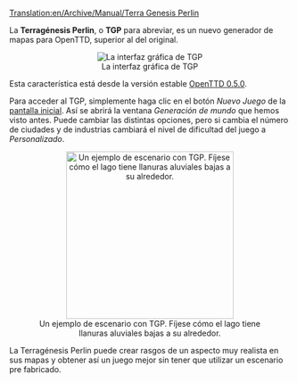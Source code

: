 [[Translation:en/Archive/Manual/Terra Genesis Perlin]]


La '''Terragénesis Perlin''', o '''TGP''' para abreviar, es un nuevo generador de mapas para OpenTTD, superior al del original.

<center>[[File:es/Archive/Manual/Terragenesisperlin.png|frame|center|La interfaz gráfica de TGP]]</center>

Esta característica está desde la versión estable [[es/OpenTTD 0.5.0|OpenTTD 0.5.0]].

Para acceder al TGP, simplemente haga clic en el botón ''Nuevo Juego'' de la [[es/Manual/Interfaz del juego#contenido-de-la-pantalla-inicial|pantalla inicial]]. Así se abrirá la ventana ''Generación de mundo'' que hemos visto antes. Puede cambiar las distintas opciones, pero si cambia el número de ciudades y de industrias cambiará el nivel de dificultad del juego a ''Personalizado''.
<center>[[File:en/Archive/Manual/TGP Example.png|thumb|300px|center|Un ejemplo de escenario con TGP. Fíjese cómo el lago tiene llanuras aluviales bajas a su alrededor.]]</center>

La Terragénesis Perlin puede crear rasgos de un aspecto muy realista en sus mapas y obtener así un juego mejor sin tener que utilizar un escenario pre fabricado.